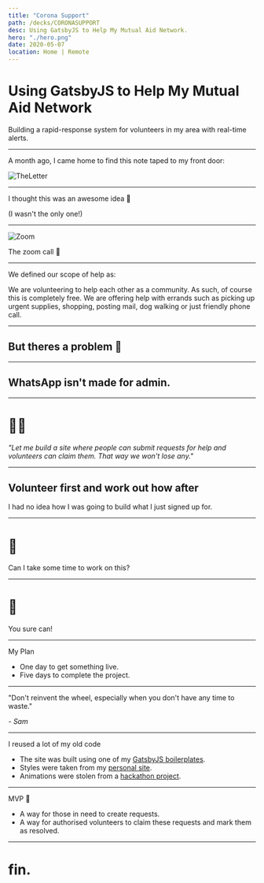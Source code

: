 ```yaml
---
title: "Corona Support"
path: /decks/CORONASUPPORT
desc: Using GatsbyJS to Help My Mutual Aid Network.
hero: "./hero.png"
date: 2020-05-07
location: Home | Remote
---
```


# Using GatsbyJS to Help My Mutual Aid Network
Building a rapid-response system for volunteers in my area with real-time alerts.

---

<p class="legal">A month ago, I came home to find this note taped to my front door:</p>


![TheLetter](https://cdn-images-1.medium.com/max/800/1*0TFj_Zbo6Yns6obRHyIqhg.jpeg)

---

I thought this was an awesome idea 🚀
<p class="legal">(I wasn't the only one!)</p>

---

![Zoom](https://cdn-images-1.medium.com/max/800/1*FGN01i-CHXmikoRx1_3Ykw.jpeg)

<p class="legal">The zoom call 🤙</p>

---

<p class="legal">We defined our scope of help as:</p>

We are volunteering to help each other as a community. As such, of course this is completely free. We are offering help with errands such as picking up urgent supplies, shopping, posting mail, dog walking or just friendly phone call.


---

## But theres a problem 🤔

---

## WhatsApp isn't made for admin.

---

# 🙋‍♂️
*"Let me build a site where people can submit requests for help and volunteers can claim them. That way we won't lose any."*

---

## Volunteer first and work out how after

<p class="legal">I had no idea how I was going to build what I just signed up for.</p>

---

# 💼

Can I take some time to work on this?

---

# 🎉

You sure can!

---

My Plan

- One day to get something live.
- Five days to complete the project.

---

"Don't reinvent the wheel, especially when you don't have any time to waste."

*- Sam*

---

I reused a lot of my old code

- The site was built using one of my [GatsbyJS boilerplates](/boilerplates).
- Styles were taken from my [personal site](/).
- Animations were stolen from a [hackathon project](/projects/beat-street).

---

 MVP 👑

- A way for those in need to create requests.
- A way for authorised volunteers to claim these requests and mark them as resolved.



---

# fin.

